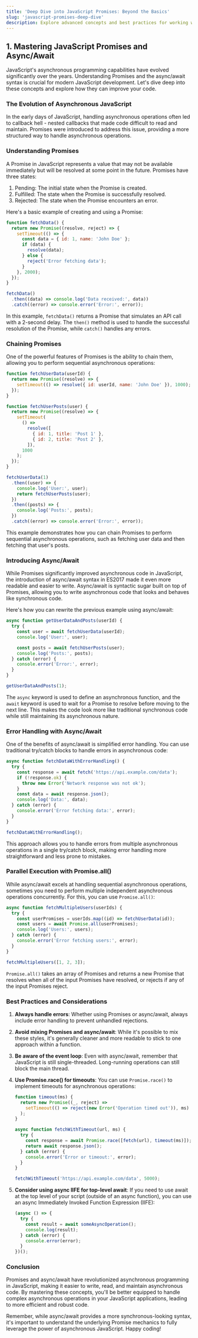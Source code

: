 ```yaml
---
title: 'Deep Dive into JavaScript Promises: Beyond the Basics'
slug: 'javascript-promises-deep-dive'
description: Explore advanced concepts and best practices for working with JavaScript promises, async/await, and asynchronous programming.
---
```


## 1. Mastering JavaScript Promises and Async/Await

JavaScript's asynchronous programming capabilities have evolved significantly over the years. Understanding Promises and the async/await syntax is crucial for modern JavaScript development. Let's dive deep into these concepts and explore how they can improve your code.

### The Evolution of Asynchronous JavaScript

In the early days of JavaScript, handling asynchronous operations often led to callback hell - nested callbacks that made code difficult to read and maintain. Promises were introduced to address this issue, providing a more structured way to handle asynchronous operations.

### Understanding Promises

A Promise in JavaScript represents a value that may not be available immediately but will be resolved at some point in the future. Promises have three states:

1. Pending: The initial state when the Promise is created.
2. Fulfilled: The state when the Promise is successfully resolved.
3. Rejected: The state when the Promise encounters an error.

Here's a basic example of creating and using a Promise:

```javascript
function fetchData() {
  return new Promise((resolve, reject) => {
    setTimeout(() => {
      const data = { id: 1, name: 'John Doe' };
      if (data) {
        resolve(data);
      } else {
        reject('Error fetching data');
      }
    }, 2000);
  });
}

fetchData()
  .then((data) => console.log('Data received:', data))
  .catch((error) => console.error('Error:', error));
```

In this example, `fetchData()` returns a Promise that simulates an API call with a 2-second delay. The `then()` method is used to handle the successful resolution of the Promise, while `catch()` handles any errors.

### Chaining Promises

One of the powerful features of Promises is the ability to chain them, allowing you to perform sequential asynchronous operations:

```javascript
function fetchUserData(userId) {
  return new Promise((resolve) => {
    setTimeout(() => resolve({ id: userId, name: 'John Doe' }), 1000);
  });
}

function fetchUserPosts(user) {
  return new Promise((resolve) => {
    setTimeout(
      () =>
        resolve([
          { id: 1, title: 'Post 1' },
          { id: 2, title: 'Post 2' },
        ]),
      1000
    );
  });
}

fetchUserData(1)
  .then((user) => {
    console.log('User:', user);
    return fetchUserPosts(user);
  })
  .then((posts) => {
    console.log('Posts:', posts);
  })
  .catch((error) => console.error('Error:', error));
```

This example demonstrates how you can chain Promises to perform sequential asynchronous operations, such as fetching user data and then fetching that user's posts.

### Introducing Async/Await

While Promises significantly improved asynchronous code in JavaScript, the introduction of async/await syntax in ES2017 made it even more readable and easier to write. Async/await is syntactic sugar built on top of Promises, allowing you to write asynchronous code that looks and behaves like synchronous code.

Here's how you can rewrite the previous example using async/await:

```javascript
async function getUserDataAndPosts(userId) {
  try {
    const user = await fetchUserData(userId);
    console.log('User:', user);

    const posts = await fetchUserPosts(user);
    console.log('Posts:', posts);
  } catch (error) {
    console.error('Error:', error);
  }
}

getUserDataAndPosts(1);
```

The `async` keyword is used to define an asynchronous function, and the `await` keyword is used to wait for a Promise to resolve before moving to the next line. This makes the code look more like traditional synchronous code while still maintaining its asynchronous nature.

### Error Handling with Async/Await

One of the benefits of async/await is simplified error handling. You can use traditional try/catch blocks to handle errors in asynchronous code:

```javascript
async function fetchDataWithErrorHandling() {
  try {
    const response = await fetch('https://api.example.com/data');
    if (!response.ok) {
      throw new Error('Network response was not ok');
    }
    const data = await response.json();
    console.log('Data:', data);
  } catch (error) {
    console.error('Error fetching data:', error);
  }
}

fetchDataWithErrorHandling();
```

This approach allows you to handle errors from multiple asynchronous operations in a single try/catch block, making error handling more straightforward and less prone to mistakes.

### Parallel Execution with Promise.all()

While async/await excels at handling sequential asynchronous operations, sometimes you need to perform multiple independent asynchronous operations concurrently. For this, you can use `Promise.all()`:

```javascript
async function fetchMultipleUsers(userIds) {
  try {
    const userPromises = userIds.map((id) => fetchUserData(id));
    const users = await Promise.all(userPromises);
    console.log('Users:', users);
  } catch (error) {
    console.error('Error fetching users:', error);
  }
}

fetchMultipleUsers([1, 2, 3]);
```

`Promise.all()` takes an array of Promises and returns a new Promise that resolves when all of the input Promises have resolved, or rejects if any of the input Promises reject.

### Best Practices and Considerations

1. **Always handle errors**: Whether using Promises or async/await, always include error handling to prevent unhandled rejections.

2. **Avoid mixing Promises and async/await**: While it's possible to mix these styles, it's generally cleaner and more readable to stick to one approach within a function.

3. **Be aware of the event loop**: Even with async/await, remember that JavaScript is still single-threaded. Long-running operations can still block the main thread.

4. **Use Promise.race() for timeouts**: You can use `Promise.race()` to implement timeouts for asynchronous operations:

   ```javascript
   function timeout(ms) {
     return new Promise((_, reject) =>
       setTimeout(() => reject(new Error('Operation timed out')), ms)
     );
   }

   async function fetchWithTimeout(url, ms) {
     try {
       const response = await Promise.race([fetch(url), timeout(ms)]);
       return await response.json();
     } catch (error) {
       console.error('Error or timeout:', error);
     }
   }

   fetchWithTimeout('https://api.example.com/data', 5000);
   ```

5. **Consider using async IIFE for top-level await**: If you need to use await at the top level of your script (outside of an async function), you can use an async Immediately Invoked Function Expression (IIFE):

   ```javascript
   (async () => {
     try {
       const result = await someAsyncOperation();
       console.log(result);
     } catch (error) {
       console.error(error);
     }
   })();
   ```

### Conclusion

Promises and async/await have revolutionized asynchronous programming in JavaScript, making it easier to write, read, and maintain asynchronous code. By mastering these concepts, you'll be better equipped to handle complex asynchronous operations in your JavaScript applications, leading to more efficient and robust code.

Remember, while async/await provides a more synchronous-looking syntax, it's important to understand the underlying Promise mechanics to fully leverage the power of asynchronous JavaScript. Happy coding!
